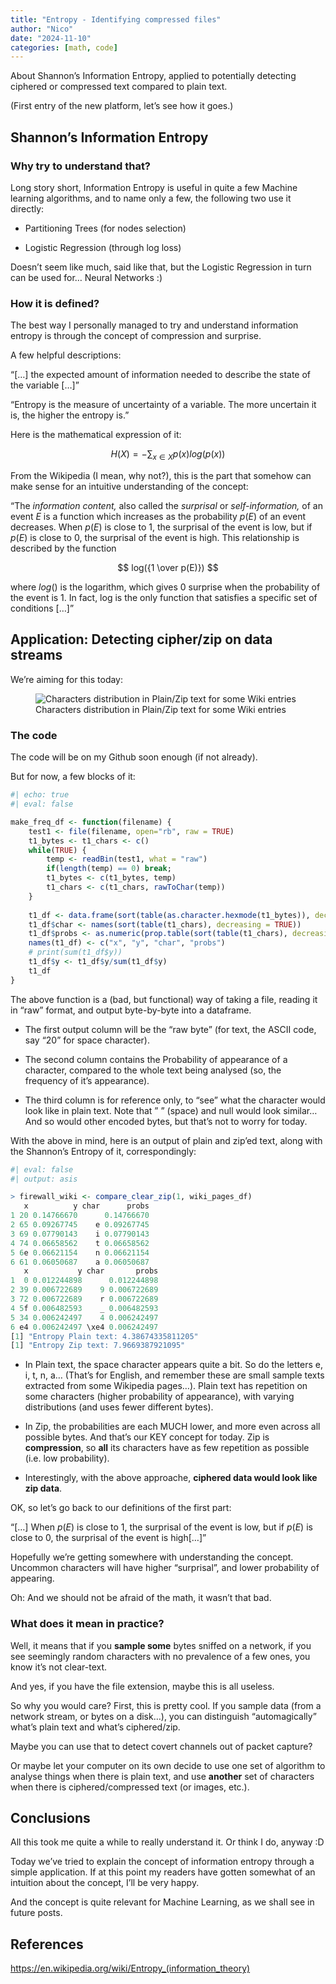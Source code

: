 ```yaml
---
title: "Entropy - Identifying compressed files"
author: "Nico"
date: "2024-11-10"
categories: [math, code]
---
```


About Shannon's Information Entropy, applied to potentially detecting ciphered or compressed text compared to plain text.

(First entry of the new platform, let's see how it goes.)

## Shannon's Information Entropy

### Why try to understand that?

Long story short, Information Entropy is useful in quite a few Machine learning algorithms, and to name only a few, the following two use it directly:

-   Partitioning Trees (for nodes selection)

-   Logistic Regression (through log loss)

Doesn't seem like much, said like that, but the Logistic Regression in turn can be used for... Neural Networks :)

### How it is defined?

The best way I personally managed to try and understand information entropy is through the concept of compression and surprise.

A few helpful descriptions:

"\[...\] the expected amount of information needed to describe the state of the variable \[...\]"

"Entropy is the measure of uncertainty of a variable. The more uncertain it is, the higher the entropy is."

Here is the mathematical expression of it:

$$
H(X) = - \sum_{x \in X} p(x) log(p(x))
$$

From the Wikipedia (I mean, why not?), this is the part that somehow can make sense for an intuitive understanding of the concept:

"The *information content,* also called the *surprisal* or *self-information,* of an event $E$ is a function which increases as the probability $p(E)$ of an event decreases. When $p(E)$ is close to 1, the surprisal of the event is low, but if $p(E)$ is close to 0, the surprisal of the event is high. This relationship is described by the function

$$
log({1 \over p(E)})
$$

where $log()$ is the logarithm, which gives 0 surprise when the probability of the event is 1. In fact, log is the only function that satisfies а specific set of conditions \[...\]"

## Application: Detecting cipher/zip on data streams

We're aiming for this today:

![Characters distribution in Plain/Zip text for some Wiki entries](sample_characters_prevalence_visu.png)

### The code

The code will be on my Github soon enough (if not already).

But for now, a few blocks of it:

```r
#| echo: true
#| eval: false

make_freq_df <- function(filename) {
    test1 <- file(filename, open="rb", raw = TRUE)
    t1_bytes <- t1_chars <- c()
    while(TRUE) {
        temp <- readBin(test1, what = "raw")
        if(length(temp) == 0) break;
        t1_bytes <- c(t1_bytes, temp)
        t1_chars <- c(t1_chars, rawToChar(temp))
    }
    
    t1_df <- data.frame(sort(table(as.character.hexmode(t1_bytes)), decreasing = TRUE))
    t1_df$char <- names(sort(table(t1_chars), decreasing = TRUE))
    t1_df$probs <- as.numeric(prop.table(sort(table(t1_chars), decreasing = TRUE)))
    names(t1_df) <- c("x", "y", "char", "probs")
    # print(sum(t1_df$y))
    t1_df$y <- t1_df$y/sum(t1_df$y) 
    t1_df
}
```

The above function is a (bad, but functional) way of taking a file, reading it in "raw" format, and output byte-by-byte into a dataframe.

-   The first output column will be the "raw byte" (for text, the ASCII code, say "20" for space character).

-   The second column contains the Probability of appearance of a character, compared to the whole text being analysed (so, the frequency of it's appearance).

-   The third column is for reference only, to "see" what the character would look like in plain text. Note that " " (space) and null would look similar... And so would other encoded bytes, but that's not to worry for today.

With the above in mind, here is an output of plain and zip'ed text, along with the Shannon's Entropy of it, correspondingly:

```r
#| eval: false
#| output: asis

> firewall_wiki <- compare_clear_zip(1, wiki_pages_df)
   x          y char      probs
1 20 0.14766670      0.14766670
2 65 0.09267745    e 0.09267745
3 69 0.07790143    i 0.07790143
4 74 0.06658562    t 0.06658562
5 6e 0.06621154    n 0.06621154
6 61 0.06050687    a 0.06050687
   x           y char       probs
1  0 0.012244898      0.012244898
2 39 0.006722689    9 0.006722689
3 72 0.006722689    r 0.006722689
4 5f 0.006482593    _ 0.006482593
5 34 0.006242497    4 0.006242497
6 e4 0.006242497 \xe4 0.006242497
[1] "Entropy Plain text: 4.38674335811205"
[1] "Entropy Zip text: 7.9669387921095"

```

-   In Plain text, the space character appears quite a bit. So do the letters e, i, t, n, a... (That's for English, and remember these are small sample texts extracted from some Wikipedia pages...). Plain text has repetition on some characters (higher probability of appearance), with varying distributions (and uses fewer different bytes).

-   In Zip, the probabilities are each MUCH lower, and more even across all possible bytes. And that's our KEY concept for today. Zip is **compression**, so **all** its characters have as few repetition as possible (i.e. low probability).

-   Interestingly, with the above approache, **ciphered data would look like zip data**.

OK, so let's go back to our definitions of the first part:

"\[...\] When $p(E)$ is close to 1, the surprisal of the event is low, but if $p(E)$ is close to 0, the surprisal of the event is high\[...\]"

Hopefully we're getting somewhere with understanding the concept. Uncommon characters will have higher "surprisal", and lower probability of appearing.

Oh: And we should not be afraid of the math, it wasn't that bad.

### What does it mean in practice?

Well, it means that if you **sample some** bytes sniffed on a network, if you see seemingly random characters with no prevalence of a few ones, you know it's not clear-text.

And yes, if you have the file extension, maybe this is all useless.

So why you would care? First, this is pretty cool. If you sample data (from a network stream, or bytes on a disk...), you can distinguish "automagically" what's plain text and what's ciphered/zip.

Maybe you can use that to detect covert channels out of packet capture?

Or maybe let your computer on its own decide to use one set of algorithm to analyse things when there is plain text, and use **another** set of characters when there is ciphered/compressed text (or images, etc.).

## Conclusions

All this took me quite a while to really understand it. Or think I do, anyway :D

Today we've tried to explain the concept of information entropy through a simple application. If at this point my readers have gotten somewhat of an intuition about the concept, I'll be very happy.

And the concept is quite relevant for Machine Learning, as we shall see in future posts.

## References

<https://en.wikipedia.org/wiki/Entropy_(information_theory)>
